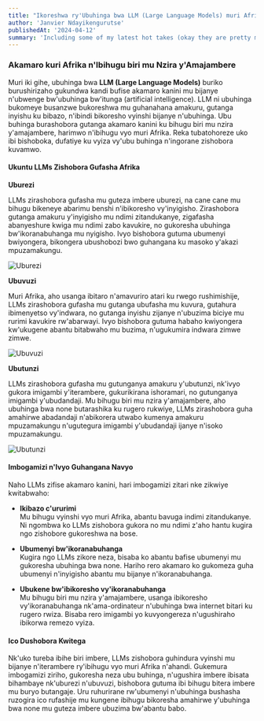 ```yaml
---
title: "Ikoreshwa ry'Ubuhinga bwa LLM (Large Language Models) muri Afrika n'Ibihugu biri mu Nzira y'Amajambere"
author: 'Janvier Ndayikengurutse'
publishedAt: '2024-04-12'
summary: 'Including some of my latest hot takes (okay they are pretty mild).'
---
```


### Akamaro kuri Afrika n'Ibihugu biri mu Nzira y'Amajambere

Muri iki gihe, ubuhinga bwa **LLM (Large Language Models)** buriko burushirizaho gukundwa kandi bufise akamaro kanini mu bijanye n'ubwenge bw'ubuhinga bw'itunga (artificial intelligence). LLM ni ubuhinga bukomeye busanzwe bukoreshwa mu guhanahana amakuru, gutanga inyishu ku bibazo, n'ibindi bikoresho vyinshi bijanye n'ubuhinga. Ubu buhinga burashobora gutanga akamaro kanini ku bihugu biri mu nzira y'amajambere, harimwo n'ibihugu vyo muri Afrika. Reka tubatohoreze uko ibi bishoboka, dufatiye ku vyiza vy'ubu buhinga n'ingorane zishobora kuvamwo.

#### Ukuntu LLMs Zishobora Gufasha Afrika

**Uburezi**

LLMs zirashobora gufasha mu guteza imbere uburezi, na cane cane mu bihugu bikeneye abarimu benshi n'ibikoresho vy'inyigisho. Zirashobora gutanga amakuru y'inyigisho mu ndimi zitandukanye, zigafasha abanyeshure kwiga mu ndimi zabo kavukire, no gukoresha ubuhinga bw'ikoranabuhanga mu nyigisho. Ivyo bishobora gutuma ubumenyi bwiyongera, bikongera ubushobozi bwo guhangana ku masoko y'akazi mpuzamakungu.

![Uburezi](https://assets-global.website-files.com/620ed79721f9271deec09721/623806f374e61b9a637cce33_Screenshot-2019-04-01-21.52.25-1024x708.png)

**Ubuvuzi**

Muri Afrika, aho usanga ibitaro n'amavuriro atari ku rwego rushimishije, LLMs zirashobora gufasha mu gutanga ubufasha mu kuvura, gutahura ibimenyetso vy'indwara, no gutanga inyishu zijanye n'ubuzima biciye mu rurimi kavukire rw'abarwayi. Ivyo bishobora gutuma habaho kwiyongera kw'ukugene abantu bitabwaho mu buzima, n'ugukumira indwara zimwe zimwe.

![Ubuvuzi](https://deltalogix.blog/wp-content/uploads/2022/05/AI-in-Healthcare-English-1-1398x800.png)

**Ubutunzi**

LLMs zirashobora gufasha mu gutunganya amakuru y'ubutunzi, nk'ivyo gukora imigambi y'iterambere, gukurikirana ishoramari, no gutunganya imigambi y'ubudandaji. Mu bihugu biri mu nzira y'amajambere, aho ubuhinga bwa none butarashika ku rugero rukwiye, LLMs zirashobora guha amahirwe abadandaji n'abikorera utwabo kumenya amakuru mpuzamakungu n'ugutegura imigambi y'ubudandaji ijanye n'isoko mpuzamakungu.

![Ubutunzi](https://external-content.duckduckgo.com/iu/?u=http%3A%2F%2Fwww.visualcapitalist.com%2Fwp-content%2Fuploads%2F2017%2F08%2Fai-shareable-1.jpg&f=1&nofb=1&ipt=c6f1f9bffb88a2d50b1c0ab9fdec52e019478ce1f2f30516887489f6d46846fb&ipo=images)

#### Imbogamizi n'Ivyo Guhangana Navyo

Naho LLMs zifise akamaro kanini, hari imbogamizi zitari nke zikwiye kwitabwaho:

- **Ikibazo c'ururimi**  
  Mu bihugu vyinshi vyo muri Afrika, abantu bavuga indimi zitandukanye. Ni ngombwa ko LLMs zishobora gukora no mu ndimi z'aho hantu kugira ngo zishobore gukoreshwa na bose.

- **Ubumenyi bw'ikoranabuhanga**  
  Kugira ngo LLMs zikore neza, bisaba ko abantu bafise ubumenyi mu gukoresha ubuhinga bwa none. Hariho rero akamaro ko gukomeza guha ubumenyi n'inyigisho abantu mu bijanye n'ikoranabuhanga.

- **Ubukene bw'ibikoresho vy'ikoranabuhanga**  
  Mu bihugu biri mu nzira y'amajambere, usanga ibikoresho vy'ikoranabuhanga nk'ama-ordinateur n'ubuhinga bwa internet bitari ku rugero rwiza. Bisaba rero imigambi yo kuvyongereza n'ugushiraho ibikorwa remezo vyiza.

#### Ico Dushobora Kwitega

Nk'uko tureba ibihe biri imbere, LLMs zishobora guhindura vyinshi mu bijanye n'iterambere ry'ibihugu vyo muri Afrika n'ahandi. Gukemura imbogamizi ziriho, gukoresha neza ubu buhinga, n'ugushira imbere ibisata bihambaye nk'uburezi n'ubuvuzi, bishobora gutuma ibi bihugu bitera imbere mu buryo butangaje. Uru ruhurirane rw'ubumenyi n'ubuhinga bushasha ruzogira ico rufashije mu kungene ibihugu bikoresha amahirwe y'ubuhinga bwa none mu guteza imbere ubuzima bw'abantu babo.
